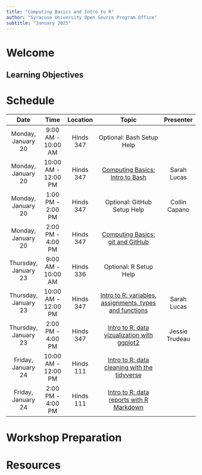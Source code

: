 ```yaml
---
title: "Computing Basics and Intro to R"
author: "Syracuse University Open Source Program Office"
subtitle: "January 2025"
---
```


# Welcome

## Learning Objectives

# Schedule
| Date                | Time                | Location  | Topic                                                                                    | Presenter       |
|:-------------------:|:-------------------:|:---------:|:----------------------------------------------------------------------------------------:|:---------------:|
| Monday, January 20  | 9:00 AM - 10:00 AM  | Hinds 347 | Optional: Bash Setup Help                                                                |                 |
| Monday, January 20  | 10:00 AM - 12:00 PM | Hinds 347 | [Computing Basics: Intro to Bash](lessons/shell-intro/shell-intro.qmd)                   | Sarah Lucas     |
| Monday, January 20  | 1:00 PM - 2:00 PM   | Hinds 347 | Optional: GitHub Setup Help                                                              | Collin Capano   |
| Monday, January 20  | 2:00 PM - 4:00 PM   | Hinds 347 | [Computing Basics: git and GitHub](lessons/github/github-intro.qmd)                      |                 |
| Thursday, January 23| 9:00 AM - 10:00 AM  | Hinds 336 | Optional: R Setup Help                                                                   |                 |
| Thursday, January 23| 10:00 AM - 12:00 PM | Hinds 347 | [Intro to R: variables, assignments, types and functions](lessons/r-lessons/r-intro.qmd) | Sarah Lucas     |
| Thursday, January 23| 2:00 PM - 4:00 PM   | Hinds 347 | [Intro to R: data vizualization with ggplot2](lessons/r-lessons/r-plotting.qmd)          | Jessie Trudeau  |
| Friday, January 24  | 10:00 AM - 12:00 PM | Hinds 111 | [Intro to R: data cleaning with the tidyverse](lessons/r-lessons/r-tidydata.qmd)         |                 |
| Friday, January 24  | 2:00 PM - 4:00 PM   | Hinds 111 | [Intro to R: data reports with R Markdown](lessons/r-lessons/r-markdown.qmd)             |                 |

# Workshop Preparation

# Resources